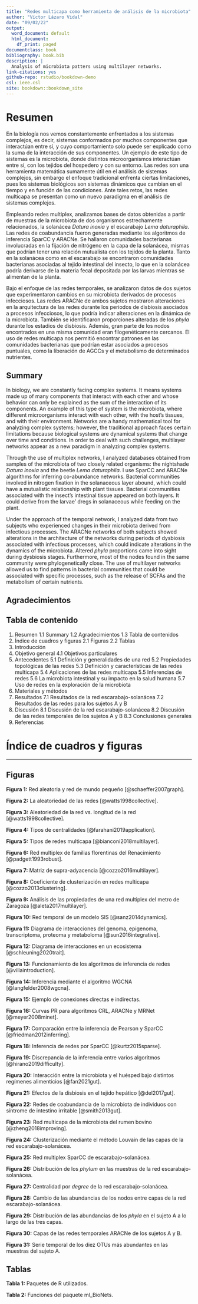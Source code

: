 ```yaml
--- 
title: "Redes multicapa como herramienta de análisis de la microbiota"
author: "Víctor Lázaro Vidal"
date: "09/02/22"
output:
  word_document: default
  html_document:
    df_print: paged
documentclass: book
bibliography: book.bib
description: |
  Analysis of microbiota patters using multilayer networks.
link-citations: yes
github-repo: rstudio/bookdown-demo
csl: ieee.csl
site: bookdown::bookdown_site
---
```


# Resumen {-}

En la biología nos vemos constantemente enfrentados a los  sistemas complejos, es decir, sistemas conformados por muchos componentes que interactúan entre sí, y cuyo comportamiento solo puede ser explicado como la suma de la interacción de sus componentes. Un ejemplo de este tipo de sistemas es la microbiota, donde distintos microorganismos interactúan entre sí, con los tejidos del hospedero y con su entorno. Las redes son una herramienta matemática sumamente útil en el análisis de sistemas complejos, sin embargo el enfoque tradicional enfrenta ciertas limitaciones, pues los sistemas biológicos son sistemas dinámicos que cambian en el tiempo y en función de las condiciones. Ante tales retos, las redes multicapa se presentan como un nuevo paradigma en el análisis de sistemas complejos.
 
Empleando redes multiplex, analizamos bases de datos obtenidas a partir de muestras de la microbiota de dos organismos estrechamente relacionados, la solanácea *Datura inoxia* y el escarabajo *Lema daturaphila*. Las redes de coabundancia fueron generadas mediante los algoritmos de inferencia SparCC y ARACNe. Se hallaron comunidades bacterianas involucradas en la fijación de nitrógeno en la capa de la solanácea, mismas que podrían tener una relación mutualista con los tejidos de la planta. Tanto en la solanácea como en el escarabajo se encontraron comunidades bacterianas asociadas al tejido intestinal del insecto, lo que en la solanácea podría derivarse de la materia fecal depositada por las larvas mientras se alimentan de la planta.
 
Bajo el enfoque de las redes temporales, se analizaron datos de dos sujetos que experimentaron cambios en su microbiota derivados de procesos infecciosos. Las redes ARACNe de ambos sujetos mostraron alteraciones en la arquitectura de las redes durante los periodos de disbiosis asociados a procesos infecciosos, lo que podría indicar alteraciones en la dinámica de la microbiota. También se identificaron proporciones alteradas de los *phyla* durante los estadios de disbiosis. Además, gran parte de los nodos encontrados en una misma comunidad eran filogenéticamente cercanos. El uso de redes multicapa nos permitió encontrar patrones en las comunidades bacterianas que podrían estar asociados a procesos puntuales, como la liberación de AGCCs y el metabolismo de determinados nutrientes.

## Summary {-}

In biology, we are constantly facing complex systems. It means systems made up of many components that interact with each other and whose behavior can only be explained as the sum of the interaction of its components. An example of this type of system is the microbiota, where different microorganisms interact with each other, with the host's tissues, and with their environment. Networks are a handy mathematical tool for analyzing complex systems; however, the traditional approach faces certain limitations because biological systems are dynamical systems that change over time and conditions. In order to deal with such challenges, multilayer networks appear as a new paradigm in analyzing complex systems.

Through the use of multiplex networks, I analyzed databases obtained from samples of the microbiota of two closely related organisms: the nightshade *Datura inoxia* and the beetle *Lema daturaphila*. I use SparCC and ARACNe algorithms for inferring co-abundance networks. Bacterial communities involved in nitrogen fixation in the solanaceous layer abound, which could have a mutualistic relationship with plant tissues. Bacterial communities associated with the insect's intestinal tissue appeared on both layers. It could derive from the larvae' dregs in solanaceous while feeding on the plant.

Under the approach of the temporal network, I analyzed data from two subjects who experienced changes in their microbiota derived from infectious processes. The ARACNe networks of both subjects showed alterations in the architecture of the networks during periods of dysbiosis associated with infectious processes, which could indicate alterations in the dynamics of the microbiota. Altered *phyla* proportions came into sight during dysbiosis stages. Furthermore, most of the nodes found in the same community were phylogenetically close. The use of multilayer networks allowed us to find patterns in bacterial communities that could be associated with specific processes, such as the release of SCFAs and the metabolism of certain nutrients.

## Agradecimientos {-}
## Tabla de contenido {-}

1. Resumen
1.1 Summary
1.2 Agradecimientos
1.3 Tabla de contenidos
2. Índice de cuadros y figuras
2.1 Figuras
2.2 Tablas
3. Introducción
4. Objetivo general
4.1 Objetivos particulares
5. Antecedentes
5.1 Definición y generalidades de una red
5.2 Propiedades topológicas de las redes
5.3 Definición y características de las redes multicapa
5.4 Aplicaciones de las redes multicapa
5.5 Inferencias de redes
5.6 La microbiota intestinal y su impacto en la salud humana
5.7 Uso de redes en la exploración de la microbiota
6. Materiales y métodos
7. Resultados
7.1 Resultados de la red escarabajo-solanácea
7.2 Resultados de las redes para los sujetos A y B
8. Discusión
8.1 Discusión de la red escarabajo-solanácea
8.2 Discusión de las redes temporales de los sujetos A y B
8.3 Conclusiones generales
9. Referencias

# Índice de cuadros y figuras {-}

----

## Figuras {-}

**Figura 1:** Red aleatoria y red de mundo pequeño [@schaeffer2007graph].

**Figura 2:** La aleatoriedad de las redes [@watts1998collective].

**Figura 3:** Aleatoriedad de la red vs. longitud de la red [@watts1998collective].

**Figura 4:** Tipos de centralidades [@farahani2019application].

**Figura 5:** Tipos de redes multicapa [@bianconi2018multilayer].

**Figura 6:** Red multiplex de familias florentinas del Renacimiento [@padgett1993robust].

**Figura 7:** Matriz de supra-adyacencia [@cozzo2016multilayer].

**Figura 8:** Coeficiente de clusterización en redes multicapa [@cozzo2013clustering].

**Figura 9:** Análisis de las propiedades de una red multiplex del metro de Zaragoza [@aleta2017multilayer].

**Figura 10:** Red temporal de un modelo SIS [@sanz2014dynamics].

**Figura 11:** Diagrama de interacciones del genoma, epigenoma, transcriptoma, proteoma y metaboloma [@sun2016integrative].

**Figura 12:** Diagrama de interacciones en un ecosistema [@schleuning2020trait].

**Figura 13:** Funcionamiento de los algoritmos de inferencia de redes [@villaintroduction].

**Figura 14:** Inferencia mediante el algoritmo WGCNA [@langfelder2008wgcna].

**Figura 15:** Ejemplo de conexiones directas e indirectas.

**Figura 16:** Curvas PR para algoritmos CRL, ARACNe y MRNet [@meyer2008minet].

**Figura 17:** Comparación entre la inferencia de Pearson y SparCC [@friedman2012inferring].

**Figura 18:** Inferencia de redes por SparCC [@kurtz2015sparse].

**Figura 19:** Discrepancia de la inferencia entre varios algoritmos [@hirano2019difficulty].

**Figura 20:** Interacción entre la microbiota y el huésped bajo distintos regímenes alimenticios [@fan2021gut].

**Figura 21:** Efectos de la disbiosis en el tejido hepático [@del2017gut].

**Figura 22:** Redes de coabundancia de la microbiota de individuos con síntrome de intestino irritable [@smith2013gut].

**Figura 23:** Red multicapa de la microbiota del rumen bovino [@zheng2018improving].

**Figura 24:** Clusterización mediante el método Louvain de las capas de la red escarabajo-solanácea.

**Figura 25:** Red multiplex SparCC de escarabajo-solanácea.

**Figura 26:** Distribución de los *phylum* en las muestras de la red escarabajo-solanácea.

**Figura 27:** Centralidad por *degree* de la red escarabajo-solanácea.

**Figura 28:** Cambio de las abundancias de los nodos entre capas de la red escarabajo-solanácea.

**Figura 29:** Distribución de las abundancias de los *phyla* en el sujeto A a lo largo de las tres capas.

**Figura 30:** Capas de las redes temporales ARACNe de los sujetos A y B.

**Figura 31:** Serie temporal de los diez OTUs más abundantes en las muestras del sujeto A.

## Tablas {-}

**Tabla 1:** Paquetes de R utilizados.

**Tabla 2:** Funciones del paquete ml_BioNets.
